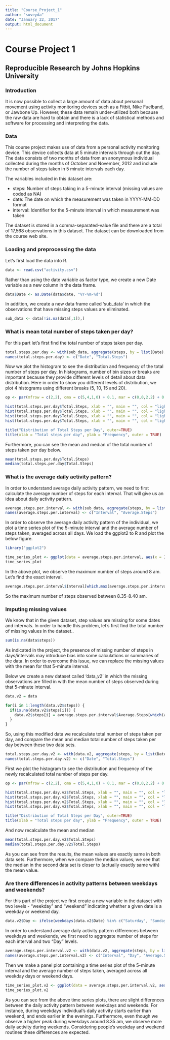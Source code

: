 ---
title: "Course_Project_1"
author: "suveyda"
date: "January 22, 2017"
output: html_document
---

# Course Project 1

## Reproducible Research by Johns Hopkins University

### Introduction

It is now possible to collect a large amount of data about personal movement using activity monitoring devices such as a Fitbit, Nike Fuelband, or Jawbone Up. However, these data remain under-utilized both because the raw data are hard to obtain and there is a lack of statistical methods and software for processing and interpreting the data.

### Data

This course project makes use of data from a personal activity monitoring device. This device collects data at 5 minute intervals through out the day. The data consists of two months of data from an anonymous individual collected during the months of October and November, 2012 and include the number of steps taken in 5 minute intervals each day.

The variables included in this dataset are:

* steps: Number of steps taking in a 5-minute interval (missing values are coded as NA)
* date: The date on which the measurement was taken in YYYY-MM-DD format
* interval: Identifier for the 5-minute interval in which measurement was taken

The dataset is stored in a comma-separated-value file and there are a total of 17,568 observations in this dataset. The dataset can be downloaded from the course web site.

### Loading and preprocessing the data

Let's first load the data into R.

```{r}
data <- read.csv("activity.csv")
```

Rather than using the date variable as factor type, we create a new Date variable as a new column in the data frame.

```{r}
data$Date <- as.Date(data$date, "%Y-%m-%d")
```

In addition, we create a new data frame called 'sub_data' in which the observations that have missing steps values are eliminated.

```{r}
sub_data <- data[!is.na(data[,1]),]
```

### What is mean total number of steps taken per day?

For this part let's first find the total number of steps taken per day.

```{r}
total.steps.per.day <- with(sub_data, aggregate(steps, by = list(Date), sum))
names(total.steps.per.day) <- c("Date", "Total.Steps")
```

Now we plot the histogram to see the distribution and frequency of the total number of steps per day. In histograms, number of bin sizes or breaks are important because they provide different levels of detail about data distribution. Here in order to show you different levels of distribution, we plot 4 histograms using different breaks (5, 10, 15 and 20).

```{r histogram.1}
op <- par(mfrow = c(2,2), oma = c(5,4,1,0) + 0.1, mar = c(0,0,2,2) + 0.1)

hist(total.steps.per.day$Total.Steps, xlab = "", main = "", col = "lightgreen", ylim = c(0,30))
hist(total.steps.per.day$Total.Steps, xlab = "", main = "", col = "lightgreen", breaks = 10, ylim = c(0,20))
hist(total.steps.per.day$Total.Steps, xlab = "", main = "", col = "lightgreen", breaks = 15)
hist(total.steps.per.day$Total.Steps, xlab = "", main = "", col = "lightgreen", breaks = 20)

title("Distribution of Total Steps per Day", outer=TRUE)
title(xlab = "Total steps per day", ylab = "Frequency", outer = TRUE)
```

Furthermore, you can see the mean and median of the total number of steps taken per day below.

```{r}
mean(total.steps.per.day$Total.Steps)
median(total.steps.per.day$Total.Steps)
```

### What is the average daily activity pattern?

In order to understand average daily activity pattern, we need to first calculate the average number of steps for each interval. That will give us an idea about daily activity pattern. 

```{r}
average.steps.per.interval <- with(sub_data, aggregate(steps, by = list(interval), mean))
names(average.steps.per.interval) <- c("Interval", "Average.Steps")
```

In order to observe the average daily activity pattern of the individual, we plot a time series plot of the 5-minute interval and the average number of steps taken, averaged across all days. We load the ggplot2 to R and plot the below figure.

```{r}
library("ggplot2")
```

```{r time.series.plot.1}
time_series_plot <- ggplot(data = average.steps.per.interval, aes(x = Interval, y = Average.Steps)) + geom_line(colour = "red") + ggtitle("Average Daily Activity Pattern") + theme(plot.title = element_text(hjust = 0.5)) + ylab("Average # of Steps") + xlab("Time Intervals")
time_series_plot
```

In the above plot, we observe the maximum number of steps around 8 am. Let's find the exact interval.

```{r}
average.steps.per.interval$Interval[which.max(average.steps.per.interval$Average.Steps)]
```

So the maximum number of steps observed between 8.35-8.40 am.

### Imputing missing values

We know that in the given dataset, step values are missing for some dates and intervals. In order to handle this problem, let's first find the total number of missing values in the dataset..

```{r}
sum(is.na(data$steps))
```

As indicated in the project, the presence of missing number of steps in days/intervals may introduce bias into some calculations or summaries of the data. In order to overcome this issue, we can replace the missing values with the mean for that 5-minute interval.

Below we create a new dataset called 'data_v2' in which the missing observations are filled in with the mean number of steps observed during that 5-minute interval.

```{r}
data.v2 = data

for(i in 1:length(data.v2$steps)) { 
  if(is.na(data.v2$steps[i])) {
    data.v2$steps[i] = average.steps.per.interval$Average.Steps[which(average.steps.per.interval$Interval %in% data.v2$interval[i])]
  }
}
```

So, using this modified data we recalculate total number of steps taken per day, and compare the mean and median total number of steps taken per day between these two data sets.

```{r}
total.steps.per.day.v2 <- with(data.v2, aggregate(steps, by = list(Date), sum))
names(total.steps.per.day.v2) <- c("Date", "Total.Steps")
```

First we plot the histogram to see the distribution and frequency of the newly recalculated total number of steps per day.

```{r histogram.2}
op <- par(mfrow = c(2,2), oma = c(5,4,1,0) + 0.1, mar = c(0,0,2,2) + 0.1)

hist(total.steps.per.day.v2$Total.Steps, xlab = "", main = "", col = "lightgreen", ylim = c(0,40))
hist(total.steps.per.day.v2$Total.Steps, xlab = "", main = "", col = "lightgreen", breaks = 10, ylim = c(0,30))
hist(total.steps.per.day.v2$Total.Steps, xlab = "", main = "", col = "lightgreen", breaks = 15, ylim = c(0,25))
hist(total.steps.per.day.v2$Total.Steps, xlab = "", main = "", col = "lightgreen", breaks = 20, ylim = c(0,20))

title("Distribution of Total Steps per Day", outer=TRUE)
title(xlab = "Total steps per day", ylab = "Frequency", outer = TRUE)
```

And now recalculate the mean and median

```{r}
mean(total.steps.per.day.v2$Total.Steps)
median(total.steps.per.day.v2$Total.Steps)
```

As you can see from the results, the mean values are exactly same in both data sets. Furthermore, when we compare the median values, we see that the median in the second data set is closer to (actually exactly same with) the mean value.

### Are there differences in activity patterns between weekdays and weekends?

For this part of the project we first create a new variable in the dataset with two levels - "weekday" and "weekend" indicating whether a given date is a weekday or weekend day.

```{r}
data.v2$Day <- ifelse(weekdays(data.v2$Date) %in% c("Saturday", "Sunday"), "Weekend", "Weekday")
```

In order to understand average daily activity pattern differences between weekdays and weekends, we first need to aggregate number of steps for each interval and two "Day" levels.

```{r}
average.steps.per.interval.v2 <- with(data.v2, aggregate(steps, by = list(interval, Day), mean))
names(average.steps.per.interval.v2) <- c("Interval", "Day", "Average.Steps")
```

Then we make a panel plot containing a time series plot of the 5-minute interval and the average number of steps taken, averaged across all weekday days or weekend days. 

```{r time.series.plot.2}
time_series_plot.v2 <- ggplot(data = average.steps.per.interval.v2, aes(x = Interval, y = Average.Steps)) + geom_line(colour = "red") + facet_wrap(~Day, nrow = 2) + ggtitle("Average Daily Activity Pattern") + theme(plot.title = element_text(hjust = 0.5)) + ylab("Average # of Steps") + xlab("Time Intervals")
time_series_plot.v2
```

As you can see from the above time series plots, there are slight differences between the daily activity pattern between weekdays and weekends. For instance, during weekdays individual's daily activity starts earlier than weekend, and ends earlier in the evenings. Furthermore, even though we observe a higher peak during weekdays around 8.35 am, we observe more daily activity during weekends. Considering people's weekday and weekend routines these differences are expected.
